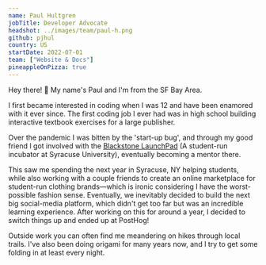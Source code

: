 ```yaml
---
name: Paul Hultgren
jobTitle: Developer Advocate
headshot: ../images/team/paul-h.png
github: pjhul
country: US
startDate: 2022-07-01
team: ["Website & Docs"]
pineappleOnPizza: true
---
```


Hey there! 👋 My name's Paul and I'm from the SF Bay Area.

I first became interested in coding when I was 12 and have been enamored with it ever since.
The first coding job I ever had was in high school building interactive textbook exercises for a large publisher.

Over the pandemic I was bitten by the 'start-up bug', and through my good friend I got involved with the [Blackstone LaunchPad](https://launchpad.syr.edu/) (A student-run incubator at Syracuse University), eventually becoming a mentor there.

This saw me spending the next year in Syracuse, NY helping students, while also working with a couple friends to create an online marketplace for student-run clothing brands⁠—which is ironic considering I have the worst-possible fashion sense.
Eventually, we inevitably decided to build the next big social-media platform, which didn't get too far but was an incredible learning experience.
After working on this for around a year, I decided to switch things up and ended up at PostHog!

Outside work you can often find me meandering on hikes through local trails.
I've also been doing origami for many years now, and I try to get some folding in at least every night.
